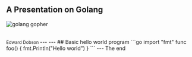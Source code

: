 
<Fullscreen />

## A Presentation on Golang

![golang gopher](public/img/gopher.png)

<br />
<small>
Edward Dobson
</small>
---

<Counter />
---
## Basic hello world program
```go
import "fmt"
func foo() {
    fmt.Println("Hello world")
}
```
---
The end